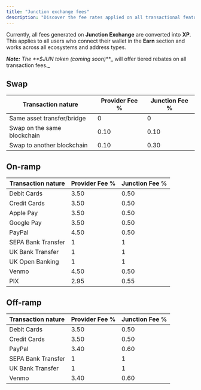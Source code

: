 ```yaml
---
title: "Junction exchange fees"
description: "Discover the fee rates applied on all transactional features"
---
```


Currently, all fees generated on **Junction Exchange** are converted into **XP**. This applies to all users who connect their wallet in the **Earn** section and works across all ecosystems and address types.

**_Note:_** _The _**_\$JUN token (coming soon)_**_ will offer tiered rebates on all transaction fees._

## Swap

| **Transaction nature**      | **Provider Fee %** | **Junction Fee %** |
| --------------------------- | ------------------ | ------------------ |
| Same asset transfer/bridge  | 0                  | 0                  |
| Swap on the same blockchain | 0.10               | 0.10               |
| Swap to another blockchain  | 0.10               | 0.30               |

## On-ramp

| **Transaction nature** | **Provider Fee %** | **Junction Fee %** |
| ---------------------- | ------------------ | ------------------ |
| Debit Cards            | 3.50               | 0.50               |
| Credit Cards           | 3.50               | 0.50               |
| Apple Pay              | 3.50               | 0.50               |
| Google Pay             | 3.50               | 0.50               |
| PayPal                 | 4.50               | 0.50               |
| SEPA Bank Transfer     | 1                  | 1                  |
| UK Bank Transfer       | 1                  | 1                  |
| UK Open Banking        | 1                  | 1                  |
| Venmo                  | 4.50               | 0.50               |
| PIX                    | 2.95               | 0.55               |

## Off-ramp

| **Transaction nature** | **Provider Fee %** | **Junction Fee %** |
| :--------------------- | :----------------- | :----------------- |
| Debit Cards            | 3.50               | 0.50               |
| Credit Cards           | 3.50               | 0.50               |
| PayPal                 | 3.40               | 0.60               |
| SEPA Bank Transfer     | 1                  | 1                  |
| UK Bank Transfer       | 1                  | 1                  |
| Venmo                  | 3.40               | 0.60               |